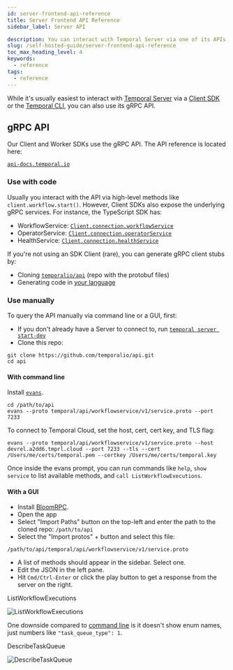 ```yaml
---
id: server-frontend-api-reference
title: Server Frontend API Reference
sidebar_label: Server API

description: You can interact with Temporal Server via one of its APIs.
slug: /self-hosted-guide/server-frontend-api-reference
toc_max_heading_level: 4
keywords:
  - reference
tags:
  - reference
---
```


While it's usually easiest to interact with [Temporal Server](/clusters#temporal-server) via a [Client SDK](/encyclopedia/temporal-sdks#temporal-client) or the [Temporal CLI](https://docs.temporal.io/cli), you can also use its gRPC API.

## gRPC API

Our Client and Worker SDKs use the gRPC API. The API reference is located here:

[`api-docs.temporal.io`](https://api-docs.temporal.io/)

### Use with code

Usually you interact with the API via high-level methods like `client.workflow.start()`. However, Client SDKs also expose the underlying gRPC services. For instance, the TypeScript SDK has:

- WorkflowService: [`Client.connection.workflowService`](https://typescript.temporal.io/api/classes/client.Connection#workflowservice)
- OperatorService: [`Client.connection.operatorService`](https://typescript.temporal.io/api/classes/client.Connection/#operatorservice)
- HealthService: [`Client.connection.healthService`](https://typescript.temporal.io/api/classes/client.Connection/#healthservice)

If you're not using an SDK Client (rare), you can generate gRPC client stubs by:

- Cloning [`temporalio/api`](https://github.com/temporalio/api) (repo with the protobuf files)
- Generating code in [your language](https://grpc.io/docs/languages/)

### Use manually

To query the API manually via command line or a GUI, first:

- If you don't already have a Server to connect to, run [`temporal server start-dev`](/cli/server#start-dev)
- Clone this repo:

```shell
git clone https://github.com/temporalio/api.git
cd api
```

#### With command line

Install [`evans`](https://github.com/ktr0731/evans#installation).

```shell
cd /path/to/api
evans --proto temporal/api/workflowservice/v1/service.proto --port 7233
```

To connect to Temporal Cloud, set the host, cert, cert key, and TLS flag:

```shell
evans --proto temporal/api/workflowservice/v1/service.proto --host devrel.a2dd6.tmprl.cloud --port 7233 --tls --cert /Users/me/certs/temporal.pem --certkey /Users/me/certs/temporal.key
```

Once inside the evans prompt, you can run commands like `help`, `show service` to list available methods, and `call ListWorkflowExecutions`.

#### With a GUI

- Install [BloomRPC](https://github.com/bloomrpc/bloomrpc#installation).
- Open the app
- Select "Import Paths" button on the top-left and enter the path to the cloned repo: `/path/to/api`
- Select the "Import protos" + button and select this file:

```shell
/path/to/api/temporal/api/workflowservice/v1/service.proto
```

- A list of methods should appear in the sidebar. Select one.
- Edit the JSON in the left pane.
- Hit `Cmd/Ctrl-Enter` or click the play button to get a response from the server on the right.

<div class="tdiw">
  <div class="tditw">
    <p class="tdit">ListWorkflowExecutions</p>
  </div>
  <div class="tdiiw" height="1716">
    <img class="img_ev3q" src="/img/ListWorkflowExecutions.png" alt="ListWorkflowExecutions" />
  </div>
</div>

One downside compared to [command line](#with-command-line) is it doesn't show enum names, just numbers like `"task_queue_type": 1`.

<div class="tdiw">
  <div class="tditw">
    <p class="tdit">DescribeTaskQueue</p>
  </div>
  <div class="tdiiw" height="1282">
    <img class="img_ev3q" src="/img/DescribeTaskQueue.png" alt="DescribeTaskQueue" />
  </div>
</div>

<!--
TODO redo this section when we publish a stable HTTP API

## HTTP API

The Web UI uses [`temporalio/ui-server`](https://github.com/temporalio/ui-server), an HTTP proxy for the gRPC API.

:::caution

As soon as [this HTTP API proposal](https://github.com/temporalio/proposals/pull/79) is implemented, it will be the recommended HTTP API, at which point the `ui-server` API may be discontinued. Further, `ui-server` was designed for use in the UI, and may make breaking changes.

:::

To view the API docs, run [`temporal server start-dev`](/cli/#starting-the-temporal-server) and open:

[`localhost:8233/openapi/`](http://localhost:8233/openapi/)

To make a request, run:

```sh
$ curl localhost:8233/api/v1/namespaces/default/workflows

{
  "executions": [
    {
      "execution": {
        "workflowId": "workflow-_homozdkzYWLRpX6Rfou5",
        "runId": "c981cb26-baa4-4af8-ac5f-866451d3f83c"
      },
      "type": {
        "name": "example"
      },
      "startTime": ...
    },
    ...
  ],
  "nextPageToken": null
}
``` -->
